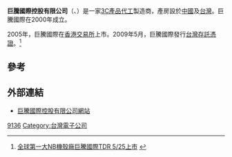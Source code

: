 {{Infobox company
|name=巨騰國際控股有限公司
|name_en=Ju Teng International Holdings Limited
|logo=GetPhoto.ashx.jpg
|image=
|image_caption=
|type=[[有限公司|有限公司]]
|traded_as=
|location={{ROC-TW}}<br>[[新北市|新北市]][[新莊區|新莊區]]民安路287之1號1樓
|area_served=大中華地區
|founder=[[鄭立彥|鄭立彥]]、[[鄭立育|鄭立育]]、[[洪再進|洪再進]]
|chairman=[[鄭立育|鄭立育]]
|CEO=不設此職
|slogan=
|industry=[[3C產品|3C產品]]
|products=[[機殼|機殼]]
|revenue={{profit}}[[港元|HK$]]8,936百萬（2015年）<ref name=FY>{{cite web|title=年報2015|url=http://www.irasia.com/listco/hk/juteng/annual/ar156990-c2016033104.pdf|publisher=巨騰國際控股有限公司|accessdate=2016-10-09|archive-date=2016-10-20|archive-url=https://web.archive.org/web/20161020024931/http://www.irasia.com/listco/hk/juteng/annual/ar156990-c2016033104.pdf|dead-url=no}}</ref>
|operating_income={{profit}}[[港元|HK$]]2,220百萬（2015年）<ref name=FY/>
|net_income=
|assets=
|equity={{profit}}[[港元|HK$]]646,593千（2015年）<ref name=FY/>
|num_employees=30000 
|parent=
|homepage={{URL|http://www.juteng.com.hk/}}}}
'''巨騰國際控股有限公司'''（{{sehk|3336}}、{{twse|9136}}）是一家[[3C產品|3C產品]][[代工|代工]]製造商，產房設於[[中國|中國]]及[[台灣|台灣]]。巨騰國際在2000年成立。

2005年，巨騰國際在[[香港交易所|香港交易所]]上市。2009年5月，巨騰國際發行[[台灣存託憑證|台灣存託憑證]]。<ref>[http://tw.stock.yahoo.com/news_content/url/d/a/090519/1/1i0bk.html 全球第一大NB機殼廠巨騰國際TDR 5/25上市] {{webarchive|url=https://web.archive.org/web/20090523182418/http://tw.stock.yahoo.com/news_content/url/d/a/090519/1/1i0bk.html |date=2009-05-23 }}</ref>

==參考==
{{reflist}}

==外部連結==
*[http://www.juteng.com.hk/ 巨騰國際控股有限公司網站] {{Wayback|url=http://www.juteng.com.hk/ |date=20200209030551 }}

[[Category:臺灣證券交易所上市公司|9136]]
[[Category:台灣電子公司|Category:台灣電子公司]]